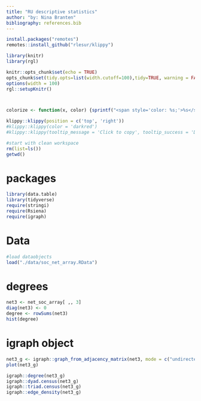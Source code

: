 ```yaml
---
title: "RU descriptive statistics"
author: "by: Nina Branten"
bibliography: references.bib
---
```




```r
install.packages("remotes")
remotes::install_github("rlesur/klippy")
``` 

```r
library(knitr)
library(rgl)

knitr::opts_chunk$set(echo = TRUE)
opts_chunk$set(tidy.opts=list(width.cutoff=100),tidy=TRUE, warning = FALSE, message = FALSE,comment = "#>", cache=TRUE, class.source=c("test"), class.output=c("test2"))
options(width = 100)
rgl::setupKnitr()



colorize <- function(x, color) {sprintf("<span style='color: %s;'>%s</span>", color, x) }

```

```r
klippy::klippy(position = c('top', 'right'))
#klippy::klippy(color = 'darkred')
#klippy::klippy(tooltip_message = 'Click to copy', tooltip_success = 'Done')
```

```r
#start with clean workspace 
rm(list=ls())
getwd()
```

# packages

```r
library(data.table) 
library(tidyverse) 
require(stringi)
require(Rsiena)
require(igraph)

```
# Data

```r
#load dataobjects
load("./data/soc_net_array.RData")
```

# degrees 

```r
net3 <- net_soc_array[ ,, 3]
diag(net3) <- 0
degree <- rowSums(net3)
hist(degree)

```


# igraph object 
```r
net3_g <- igraph::graph_from_adjacency_matrix(net3, mode = c("undirected"))
plot(net3_g)

igraph::degree(net3_g)
igraph::dyad.census(net3_g)
igraph::triad.census(net3_g)
igraph::edge_density(net3_g)
```


